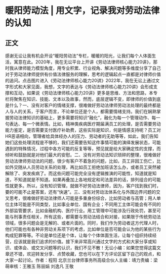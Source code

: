 # 暖阳劳动法 | 用文字，记录我对劳动法律的认知
## 正文
感谢无讼让我有机会开设“暖阳劳动法”专栏，暖暖的阳光，让我们每个人体面生活，寓意在此。2020年，我在无讼平台上开讲《劳动法律师核心能力20讲》，那时我从律师能力模型角度，用专业积累、行业视角、解决问题等多维度分享了自己对于劳动法律师提供有价值法律服务的理解，思考的逻辑起点一直都是对律师价值的追问。点击图片进入《劳动法律师核心能力20讲》2022年，我在无讼上通过文字形式和大家见面，我想，文字的表达与《劳动法律师核心能力20讲》会形成支撑和互动，如果说《劳动法律师核心能力20讲》更多是思维、方法和思路，本专栏将聚焦在知识、技能、文本以及故事，然而，底层逻辑不变，即律师的价值到底是什么？一、没有对客户的情绪支撑，很难做好劳动法律师劳动法处理的最终都是人与人的关系，于客户而言，不论单位还是个人，都需要情绪支持。我们在娴熟掌握劳动法律知识的基础上，更多需要将知识“融化”，融化为每一个管理动作、每一句表达、每一个微表情。比如，精神类疾病医疗期届满员工的处理，是否需要劳动能力鉴定，是否需要支付医疗补助费，这些实际是知识，何是情感支持呢？员工对HR恶语相向，管理者给具体经办人的压力、劳动者的无助等等，如此，我们告知她们这些处理流程是不够的，我们还需要告知这件事情可能的演绎发展状态，可能遇到的特殊情况，过程中各方可能的反复等等，预见就是给大家确定性的支撑，而倾听和鼓励就是对他们最大的安慰。二、没有对劳动法知识琐碎的整理，很难做好劳动法律师劳动法的问题，很少有客户不着急的问题，比如，员工非因工伤亡，比如外交随从人员劳动关系的处理，再比如员工拒绝加班该怎么办，或者员工突然被解除了、突发疾病了。而这些问题可能完全没有逻辑推演的可能性，知道就是知道，不知道就是不知道。如果再叠加上各地规定和司法差异的话，排列组合的可能性就更多。所以，没有知识管理，就做不好劳动法律师，因为，客户找到我们时，要的可能不止是答案，还有“快速”。三、没有对劳动法体系化与外围边界问题的交叉思考，很难做好劳动法律师人可能是多重身份综合，比如劳动者与高管；用人单位主体可能是不同类型，比如事业单位、国有企业；不同用工主体可能会有不同的外部监管要求，比如金融机构、医疗行业。用工管理中可能涉及行政处罚，甚至可能与刑事责任相关，所有这些，都需要与劳动法结合和对接，如果限于传统劳动法领域，很多问题会是无解的、或者片面的。同时，我们作为劳动者这方代理人时，他们可能也有各种非劳动关系项下的考虑，比如单位是否可能会认为他的某些行为构成犯罪等等。不论是单位还是个体，让每个个体体面生活，让每个组织持续经营，应该就是我们追求的价值。接下来非常高兴通过文字的方式和大家分享或知识、或体会、或交叉问题等的认识，我们不见不散！无讼小编：如果您觉得这篇文章还不错，欢迎转发分享、点赞收藏，您也可以在下方评论区留下自己的观点，和大家一起讨论。作者：程阳 北京兰台律师事务所高级合伙人主编：靖力责编：梁萌审核：王雅玉 陈丽娟 刘逸凡 王敬